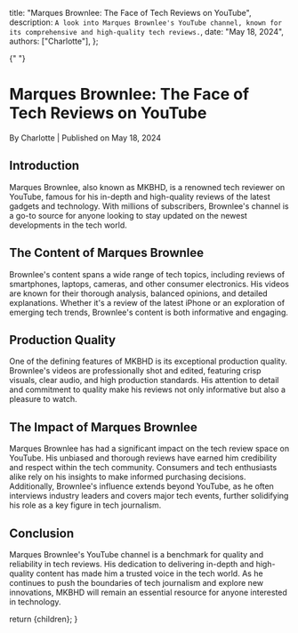 
  title: "Marques Brownlee: The Face of Tech Reviews on YouTube",
  description: `A look into Marques Brownlee's YouTube channel, known for its comprehensive and high-quality tech reviews.`,
  date: "May 18, 2024",
  authors: ["Charlotte"],
};

{" "}

<h1>Marques Brownlee: The Face of Tech Reviews on YouTube</h1>
<div className="text-sm text-gray-500 dark:text-gray-400">
  By Charlotte | Published on May 18, 2024
</div>
<section id="introduction">
  <h2>Introduction</h2>
  <span>
    Marques Brownlee, also known as MKBHD, is a renowned tech reviewer on
    YouTube, famous for his in-depth and high-quality reviews of the latest
    gadgets and technology. With millions of subscribers, Brownlee's channel is
    a go-to source for anyone looking to stay updated on the newest developments
    in the tech world.
  </span>
</section>
<section id="the-content-of-marques-brownlee">
  <h2>The Content of Marques Brownlee</h2>
  <span>
    Brownlee's content spans a wide range of tech topics, including reviews of
    smartphones, laptops, cameras, and other consumer electronics. His videos
    are known for their thorough analysis, balanced opinions, and detailed
    explanations. Whether it's a review of the latest iPhone or an exploration
    of emerging tech trends, Brownlee's content is both informative and
    engaging.
  </span>
</section>
<section id="production-quality">
  <h2>Production Quality</h2>
  <span>
    One of the defining features of MKBHD is its exceptional production quality.
    Brownlee's videos are professionally shot and edited, featuring crisp
    visuals, clear audio, and high production standards. His attention to detail
    and commitment to quality make his reviews not only informative but also a
    pleasure to watch.
  </span>
</section>
<section id="the-impact-of-marques-brownlee">
  <h2>The Impact of Marques Brownlee</h2>
  <span>
    Marques Brownlee has had a significant impact on the tech review space on
    YouTube. His unbiased and thorough reviews have earned him credibility and
    respect within the tech community. Consumers and tech enthusiasts alike rely
    on his insights to make informed purchasing decisions. Additionally,
    Brownlee's influence extends beyond YouTube, as he often interviews industry
    leaders and covers major tech events, further solidifying his role as a key
    figure in tech journalism.
  </span>
</section>
<section id="conclusion">
  <h2>Conclusion</h2>
  <span>
    Marques Brownlee's YouTube channel is a benchmark for quality and
    reliability in tech reviews. His dedication to delivering in-depth and
    high-quality content has made him a trusted voice in the tech world. As he
    continues to push the boundaries of tech journalism and explore new
    innovations, MKBHD will remain an essential resource for anyone interested
    in technology.
  </span>
</section>

  return <MdxLayout>{children}</MdxLayout>;
}
